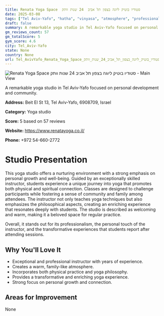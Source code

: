```yaml
---
title: Renata Yoga Space  סטודיו בוטיק ליוגה בצפון תל אביב  24 שנות וותק
date: 2025-03-08
tags: ["Tel Aviv-Yafo", "hatha", "vinyasa", "atmosphere", "professionalism", "Tel Aviv-Yafo"]  
draft: false
summary: A remarkable yoga studio in Tel Aviv-Yafo focused on personal development and community.
gm_reviews_count: 57
gm_totalScore: 5
gym_score: 4.6
city: Tel_Aviv-Yafo
state: None
country: None
url: Tel_AvivYafo_Renata_Yoga_Space_סטודיו_בוטיק_ליוגה_בצפון_תל_אביב_24_שנות_וותק
---
```


<div className="aspect-[16/9] relative my-8">
  <img 
    src="https://streetviewpixels-pa.googleapis.com/v1/thumbnail?panoid=KwkxiVTdenO28fxZuVmlYw&cb_client=search.gws-prod.gps&w=408&h=240&yaw=344.7682&pitch=0&thumbfov=100"
    alt="Renata Yoga Space  סטודיו בוטיק ליוגה בצפון תל אביב  24 שנות וותק - Main View"
    className="object-cover absolute inset-0 w-full h-full rounded-lg"
  />
</div>

A remarkable yoga studio in Tel Aviv-Yafo focused on personal development and community.

**Address:** Beit El St 13, Tel Aviv-Yafo, 6908709, Israel

**Category:** Yoga studio

**Score:** 5 based on 57 reviews

**Website:** https://www.renatayoga.co.il/

**Phone:** +972 54-660-2772

# Studio Presentation

This yoga studio offers a nurturing environment with a strong emphasis on personal growth and well-being. Guided by an exceptionally skilled instructor, students experience a unique journey into yoga that promotes both physical and spiritual connection. Classes are designed to challenge participants while fostering a sense of community and family among attendees. The instructor not only teaches yoga techniques but also emphasizes the philosophical aspects, creating an enriching experience that resonates deeply with students. The studio is described as welcoming and warm, making it a beloved space for regular practice.

Overall, it stands out for its professionalism, the personal touch of the instructor, and the transformative experiences that students report after attending sessions.

## Why You'll Love It

- Exceptional and professional instructor with years of experience.
- Creates a warm, family-like atmosphere.
- Incorporates both physical practice and yoga philosophy.
- Provides a transformative and enriching yoga experience.
- Strong focus on personal growth and connection.

## Areas for Improvement

None

<div className="grid grid-cols-1 xl:grid-cols-2 gap-4 my-8">

</div>